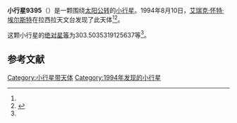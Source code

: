 {{Infobox planet
| bgcolour = #FFFFC0
| name = 9395 Saint Michel
| symbol = 
| image = 
| caption = 
| discovery = yes
| discovery_ref = 
| discoverer = [[艾瑞克·怀特·埃尔斯特|艾瑞克·怀特·埃尔斯特]]
| discovery_site = [[拉西拉天文台|拉西拉天文台]] 
| discovered = 1994年8月10日
| designations = yes
| mp_name = 
| named_after = 
| alt_names = 1994 PC39/ 1993 HZ6
| mp_category = [[主带小行星|主带小行星]]
| orbit_ref = <ref name="a">[http://ssd.jpl.nasa.gov/sbdb.cgi?sstr=9395 9395 Saint Michel] {{Wayback|url=http://ssd.jpl.nasa.gov/sbdb.cgi?sstr=9395 |date=20140925040854 }}，小行星數據庫瀏覽器（JPL Small-Body Database Browser）－[[美国国家航空航天局|美国国家航空航天局]]喷气推进实验室</ref>
| epoch = 2456400.5 (2013年4月18日更新)
| aphelion = {{convert|2.867613075792749|AU|km|3|abbr=on|lk=out}}
| perihelion = {{convert|2.339815116567503|AU|km|3|abbr=on}}
| semimajor = {{convert|2.603714096180126|AU|km|3|abbr=on}}
| eccentricity = 0.101354822
| period = 1534.575882 [[日|日]]<br />4.2[[儒略年|儒略年]]
| avg_speed = 
| inclination = 2.337451327609933
| asc_node = 258.5316600128133
| mean_anomaly = 
| arg_peri = 303.5035319125637
| satellites = 
| physical_characteristics = yes
| dimensions = 
| mass = 
| density = 
| surface_grav = 
| escape_velocity = 
| sidereal_day = 
| axial_tilt = 
| pole_ecliptic_lat = 
| pole_ecliptic_lon = 
| albedo = 
| temperatures= 
| temp_name1 = 
| mean_temp_1 = 
| max_temp_1 = 
| temp_name2 = 
| max_temp_2 = 
| spectral_type = 
| abs_magnitude = 303.5035319125637
}}

'''小行星9395'''（{{lang-en|9395 Saint Michel}}）是一颗围绕[[太阳|太阳]][[公转|公转]]的[[小行星|小行星]]。1994年8月10日，[[艾瑞克·怀特·埃尔斯特|艾瑞克·怀特·埃尔斯特]]在拉西拉天文台发现了此天体<ref name="a" /><ref>{{cite news|title=小行星列表|url=http://cfa-www.harvard.edu/iau/lists/NumberedMPs.txt|accessdate=2013-07-08|newspaper=哈佛大学|archive-date=2008-05-17|archive-url=https://web.archive.org/web/20080517010638/http://cfa-www.harvard.edu/iau/lists/NumberedMPs.txt|dead-url=no}}</ref>。

这颗小行星的[[绝对星等|绝对星等]]为303.5035319125637等<ref name="a" />。

==参考文献==
{{reflist}}
{{Minor Planet Number|[[小行星9394|小行星9394]]|[[小行星9396|小行星9396]]}}

{{小天体}}

[[Category:小行星带天体|Category:小行星带天体]]
[[Category:1994年发现的小行星|Category:1994年发现的小行星]]

{{asteroid-stub}}